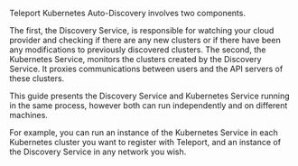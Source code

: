 Teleport Kubernetes Auto-Discovery involves two components.

The first, the Discovery Service, is responsible for watching your cloud
provider and checking if there are any new clusters or if there have been any
modifications to previously discovered clusters. The second, the Kubernetes
Service, monitors the clusters created by the Discovery Service. It proxies
communications between users and the API servers of these clusters.

<Admonition type="tip">

This guide presents the Discovery Service and Kubernetes Service running in the
same process, however both can run independently and on different machines. 

For example, you can run an instance of the Kubernetes Service in each
Kubernetes cluster you want to register with Teleport, and an instance of the
Discovery Service in any network you wish. 

</Admonition>
